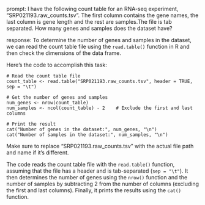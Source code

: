 prompt:
I have the following count table for an RNA-seq experiment, "SRP021193.raw_counts.tsv". The first column contains the gene names, the last column is gene length and the rest are samples.The file is tab separated. How many genes and samples does the dataset have?

response:
To determine the number of genes and samples in the dataset, we can read the count table file using the `read.table()` function in R and then check the dimensions of the data frame.

Here's the code to accomplish this task:

```
# Read the count table file
count_table <- read.table("SRP021193.raw_counts.tsv", header = TRUE, sep = "\t")

# Get the number of genes and samples
num_genes <- nrow(count_table)
num_samples <- ncol(count_table) - 2    # Exclude the first and last columns

# Print the result
cat("Number of genes in the dataset:", num_genes, "\n")
cat("Number of samples in the dataset:", num_samples, "\n")
```

Make sure to replace "SRP021193.raw_counts.tsv" with the actual file path and name if it's different.

The code reads the count table file with the `read.table()` function, assuming that the file has a header and is tab-separated (`sep = "\t"`). It then determines the number of genes using the `nrow()` function and the number of samples by subtracting 2 from the number of columns (excluding the first and last columns). Finally, it prints the results using the `cat()` function.
